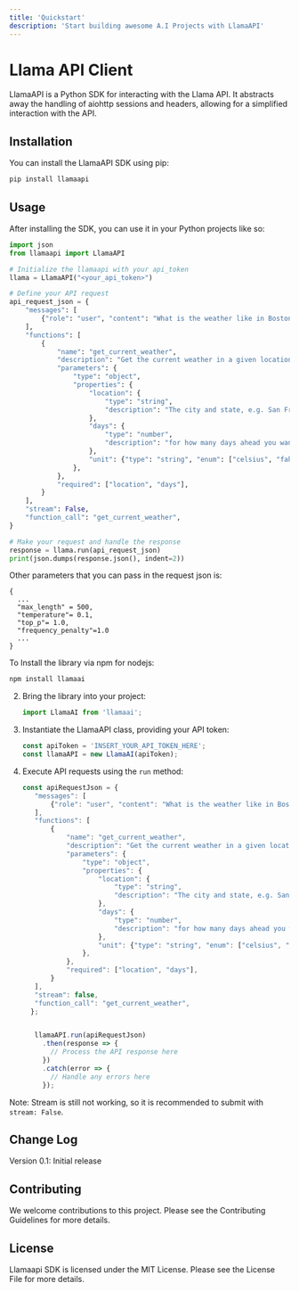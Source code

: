 ```yaml
---
title: 'Quickstart'
description: 'Start building awesome A.I Projects with LlamaAPI'
---
```


# Llama API Client

LlamaAPI is a Python SDK for interacting with the Llama API. It abstracts away the handling of aiohttp sessions and headers, allowing for a simplified interaction with the API.

## Installation

You can install the LlamaAPI SDK using pip:

```python
pip install llamaapi
```

## Usage

After installing the SDK, you can use it in your Python projects like so:

```python
import json
from llamaapi import LlamaAPI

# Initialize the llamaapi with your api_token
llama = LlamaAPI("<your_api_token>")

# Define your API request
api_request_json = {
    "messages": [
        {"role": "user", "content": "What is the weather like in Boston?"},
    ],
    "functions": [
        {
            "name": "get_current_weather",
            "description": "Get the current weather in a given location",
            "parameters": {
                "type": "object",
                "properties": {
                    "location": {
                        "type": "string",
                        "description": "The city and state, e.g. San Francisco, CA",
                    },
                    "days": {
                        "type": "number",
                        "description": "for how many days ahead you wants the forecast",
                    },
                    "unit": {"type": "string", "enum": ["celsius", "fahrenheit"]},
                },
            },
            "required": ["location", "days"],
        }
    ],
    "stream": False,
    "function_call": "get_current_weather",
}

# Make your request and handle the response
response = llama.run(api_request_json)
print(json.dumps(response.json(), indent=2))
```

Other parameters that you can pass in the request json is:

```
{
  ...
  "max_length" = 500,
  "temperature"= 0.1,
  "top_p"= 1.0,
  "frequency_penalty"=1.0
  ...
}
```
To Install the library via npm for nodejs:

   ```bash
   npm install llamaai
   ```

2. Bring the library into your project:

   ```javascript
   import LlamaAI from 'llamaai';
   ```

3. Instantiate the LlamaAPI class, providing your API token:

   ```javascript
   const apiToken = 'INSERT_YOUR_API_TOKEN_HERE';
   const llamaAPI = new LlamaAI(apiToken);
   ```

4. Execute API requests using the `run` method:

   ```javascript
   const apiRequestJson = {
      "messages": [
          {"role": "user", "content": "What is the weather like in Boston?"},
      ],
      "functions": [
          {
              "name": "get_current_weather",
              "description": "Get the current weather in a given location",
              "parameters": {
                  "type": "object",
                  "properties": {
                      "location": {
                          "type": "string",
                          "description": "The city and state, e.g. San Francisco, CA",
                      },
                      "days": {
                          "type": "number",
                          "description": "for how many days ahead you wants the forecast",
                      },
                      "unit": {"type": "string", "enum": ["celsius", "fahrenheit"]},
                  },
              },
              "required": ["location", "days"],
          }
      ],
      "stream": false,
      "function_call": "get_current_weather",
     };
   
   
      llamaAPI.run(apiRequestJson)
        .then(response => {
          // Process the API response here
        })
        .catch(error => {
          // Handle any errors here
        });
   ```

Note: Stream is still not working, so it is recommended to submit with `stream: False`.

## Change Log

Version 0.1: Initial release

## Contributing

We welcome contributions to this project. Please see the Contributing Guidelines for more details.

## License

Llamaapi SDK is licensed under the MIT License. Please see the License File for more details.
